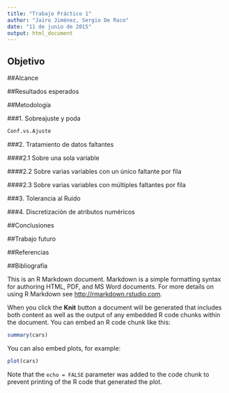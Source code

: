 ```yaml
---
title: "Trabajo Práctico 1"
author: "Jairo Jiménez, Sergio De Raco"
date: "11 de junio de 2015"
output: html_document
---
```


## Objetivo

##Alcance

##Resultados esperados

##Metodología

###1. Sobreajuste y poda

```r
Conf.vs.Ajuste
```


###2. Tratamiento de datos faltantes

####2.1 Sobre una sola variable

####2.2 Sobre varias variables con un único faltante por fila

####2.3 Sobre varias variables con múltiples faltantes por fila

###3. Tolerancia al Ruido

###4. Discretización de atributos numéricos

##Conclusiones

##Trabajo futuro

##Referencias

##Bibliografía


This is an R Markdown document. Markdown is a simple formatting syntax for authoring HTML, PDF, and MS Word documents. For more details on using R Markdown see <http://rmarkdown.rstudio.com>.

When you click the **Knit** button a document will be generated that includes both content as well as the output of any embedded R code chunks within the document. You can embed an R code chunk like this:

```r
summary(cars)
```

You can also embed plots, for example:

```r
plot(cars)
```

Note that the `echo = FALSE` parameter was added to the code chunk to prevent printing of the R code that generated the plot.
